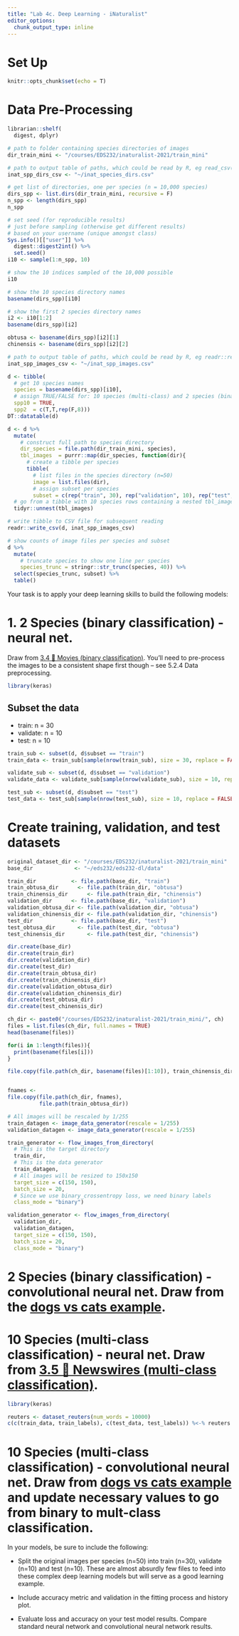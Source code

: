 ```yaml
---
title: "Lab 4c. Deep Learning - iNaturalist"
editor_options: 
  chunk_output_type: inline
---
```

# Set Up 
```r
knitr::opts_chunk$set(echo = T)
```

# Data Pre-Processing 

```r
librarian::shelf(
  digest, dplyr)

# path to folder containing species directories of images
dir_train_mini <- "/courses/EDS232/inaturalist-2021/train_mini"

# path to output table of paths, which could be read by R, eg read_csv(), or Python, eg 
inat_spp_dirs_csv <- "~/inat_species_dirs.csv"

# get list of directories, one per species (n = 10,000 species)
dirs_spp <- list.dirs(dir_train_mini, recursive = F)
n_spp <- length(dirs_spp)
n_spp
```


```r
# set seed (for reproducible results) 
# just before sampling (otherwise get different results)
# based on your username (unique amongst class)
Sys.info()[["user"]] %>% 
  digest::digest2int() %>% 
  set.seed()
i10 <- sample(1:n_spp, 10)

# show the 10 indices sampled of the 10,000 possible 
i10
```


```r
# show the 10 species directory names 
basename(dirs_spp)[i10]
```


```r
# show the first 2 species directory names
i2 <- i10[1:2]
basename(dirs_spp)[i2]

obtusa <- basename(dirs_spp)[i2][1]
chinensis <- basename(dirs_spp)[i2][2]

```

```r
# path to output table of paths, which could be read by R, eg readr::read_csv(), or Python, eg pandas.read_csv()
inat_spp_images_csv <- "~/inat_spp_images.csv"

d <- tibble(
  # get 10 species names
  species = basename(dirs_spp)[i10],
  # assign TRUE/FALSE for: 10 species (multi-class) and 2 species (binary)
  spp10 = TRUE,
  spp2  = c(T,T,rep(F,8)))
DT::datatable(d)
```

```r
d <- d %>% 
  mutate(
    # construct full path to species directory
    dir_species = file.path(dir_train_mini, species),
    tbl_images  = purrr::map(dir_species, function(dir){
      # create a tibble per species
      tibble(
        # list files in the species directory (n=50)
        image = list.files(dir),
        # assign subset per species
        subset = c(rep("train", 30), rep("validation", 10), rep("test", 10))) })) %>% 
  # go from a tibble with 10 species rows containing a nested tbl_images to unnested, ie 10 species * 50 images = 500 rows
  tidyr::unnest(tbl_images)

# write tibble to CSV file for subsequent reading
readr::write_csv(d, inat_spp_images_csv)

# show counts of image files per species and subset
d %>% 
  mutate(
    # truncate species to show one line per species
    species_trunc = stringr::str_trunc(species, 40)) %>% 
  select(species_trunc, subset) %>% 
  table()
```

Your task is to apply your deep learning skills to build the following models:

# 1. **2 Species (binary classification) - neural net**. 

Draw from [3.4 🍿 Movies (binary classification)](./lab4b_examples.html). You'll need to pre-process the images to be a consistent shape first though -- see 5.2.4 Data preprocessing.

```r
library(keras)
```

## Subset the data 
- train: n = 30 
- validate: n = 10 
- test: n = 10 
```r
train_sub <- subset(d, d$subset == "train")
train_data <- train_sub[sample(nrow(train_sub), size = 30, replace = FALSE), ]

validate_sub <- subset(d, d$subset == "validation")
validate_data <- validate_sub[sample(nrow(validate_sub), size = 10, replace = FALSE), ]

test_sub <- subset(d, d$subset == "test")
test_data <- test_sub[sample(nrow(test_sub), size = 10, replace = FALSE), ]
```











# Create training, validation, and test datasets 
```r
original_dataset_dir <- "/courses/EDS232/inaturalist-2021/train_mini"
base_dir             <- "~/eds232/eds232-dl/data"

train_dir           <- file.path(base_dir, "train")
train_obtusa_dir      <- file.path(train_dir, "obtusa")
train_chinensis_dir      <- file.path(train_dir, "chinensis")
validation_dir      <- file.path(base_dir, "validation")
validation_obtusa_dir <- file.path(validation_dir, "obtusa")
validation_chinensis_dir <- file.path(validation_dir, "chinensis")
test_dir            <- file.path(base_dir, "test")
test_obtusa_dir       <- file.path(test_dir, "obtusa")
test_chinensis_dir       <- file.path(test_dir, "chinensis")
```

```r
dir.create(base_dir)
dir.create(train_dir)
dir.create(validation_dir)
dir.create(test_dir)
dir.create(train_obtusa_dir)
dir.create(train_chinensis_dir)
dir.create(validation_obtusa_dir)
dir.create(validation_chinensis_dir)
dir.create(test_obtusa_dir)
dir.create(test_chinensis_dir)
```

```r
ch_dir <- paste0("/courses/EDS232/inaturalist-2021/train_mini/", ch)
files = list.files(ch_dir, full.names = TRUE)
head(basename(files))

for(i in 1:length(files)){
  print(basename(files[i]))
}

file.copy(file.path(ch_dir, basename(files)[1:10]), train_chinensis_dir, overwrite = TRUE)
```


```r
 

```


```r
fnames <- 
file.copy(file.path(ch_dir, fnames), 
          file.path(train_obtusa_dir)) 
```


```r
# All images will be rescaled by 1/255
train_datagen <- image_data_generator(rescale = 1/255)
validation_datagen <- image_data_generator(rescale = 1/255)

train_generator <- flow_images_from_directory(
  # This is the target directory
  train_dir,
  # This is the data generator
  train_datagen,
  # All images will be resized to 150x150
  target_size = c(150, 150),
  batch_size = 20,
  # Since we use binary_crossentropy loss, we need binary labels
  class_mode = "binary")

validation_generator <- flow_images_from_directory(
  validation_dir,
  validation_datagen,
  target_size = c(150, 150),
  batch_size = 20,
  class_mode = "binary")
```


# **2 Species (binary classification) - convolutional neural net**. Draw from the [dogs vs cats example](https://bbest.github.io/eds232-ml/lab4c_5.2.small-convnets.html).

# **10 Species (multi-class classification) - neural net**.  Draw from [3.5 📰 Newswires (multi-class classification)](./lab4b_examples.html).

```r
library(keras)

reuters <- dataset_reuters(num_words = 10000)
c(c(train_data, train_labels), c(test_data, test_labels)) %<-% reuters
```


# **10 Species (multi-class classification) - convolutional neural net**. Draw from [dogs vs cats example](https://bbest.github.io/eds232-ml/lab4c_5.2.small-convnets.html) and update necessary values to go from binary to mult-class classification.

In your models, be sure to include the following:

- Split the original images per species (n=50) into train (n=30), validate (n=10) and test (n=10). These are almost absurdly few files to feed into these complex deep learning models but will serve as a good learning example.

- Include accuracy metric and validation in the fitting process and history plot.

- Evaluate loss and accuracy on your test model results. Compare standard neural network and convolutional neural network results.
